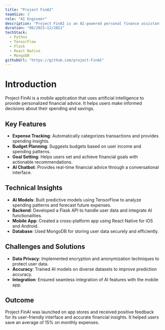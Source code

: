 ```yaml
---
title: "Project FinAI"
teamSize: 3
role: "AI Engineer"
description: "Project FinAI is an AI-powered personal finance assistant that helps users manage their budgets, track expenses, and achieve financial goals."
duration: "06/2021–12/2021"
techStack:
  - Python
  - TensorFlow
  - Flask
  - React Native
  - MongoDB
githubUrl: "https://github.com/project-FinAI"
---
```


# Introduction

Project FinAI is a mobile application that uses artificial intelligence to provide personalized financial advice. It helps users make informed decisions about their spending and savings.

## Key Features

- **Expense Tracking**: Automatically categorizes transactions and provides spending insights.
- **Budget Planning**: Suggests budgets based on user income and spending patterns.
- **Goal Setting**: Helps users set and achieve financial goals with actionable recommendations.
- **AI Chatbot**: Provides real-time financial advice through a conversational interface.

## Technical Insights

- **AI Models**: Built predictive models using TensorFlow to analyze spending patterns and forecast future expenses.
- **Backend**: Developed a Flask API to handle user data and integrate AI functionalities.
- **Mobile App**: Created a cross-platform app using React Native for iOS and Android.
- **Database**: Used MongoDB for storing user data securely and efficiently.

## Challenges and Solutions

- **Data Privacy**: Implemented encryption and anonymization techniques to protect user data.
- **Accuracy**: Trained AI models on diverse datasets to improve prediction accuracy.
- **Integration**: Ensured seamless integration of AI features with the mobile app.

## Outcome

Project FinAI was launched on app stores and received positive feedback for its user-friendly interface and accurate financial insights. It helped users save an average of 15% on monthly expenses.
